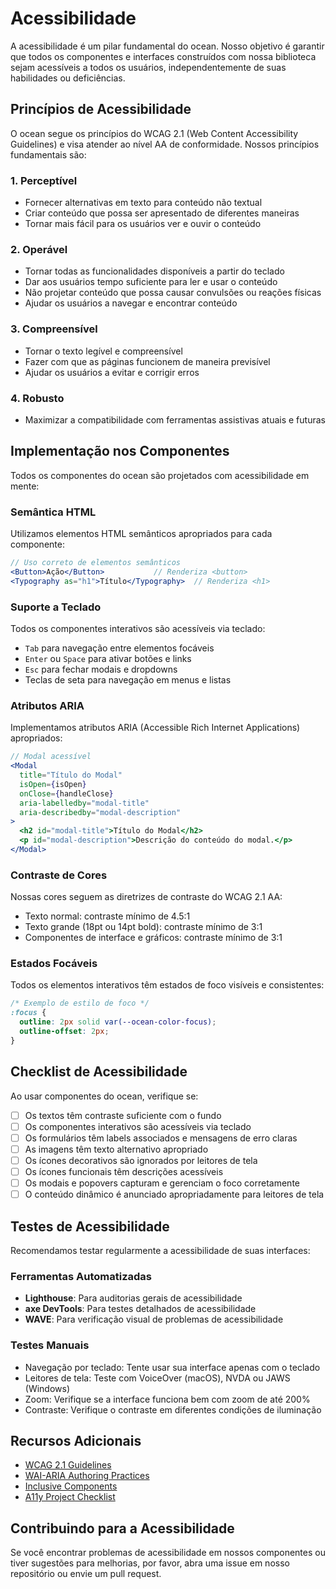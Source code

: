 
<Meta title="Acessibilidade" />

# Acessibilidade

A acessibilidade é um pilar fundamental do ocean. Nosso objetivo é garantir que todos os componentes e interfaces construídos com nossa biblioteca sejam acessíveis a todos os usuários, independentemente de suas habilidades ou deficiências.

## Princípios de Acessibilidade

O ocean segue os princípios do WCAG 2.1 (Web Content Accessibility Guidelines) e visa atender ao nível AA de conformidade. Nossos princípios fundamentais são:

### 1. Perceptível

- Fornecer alternativas em texto para conteúdo não textual
- Criar conteúdo que possa ser apresentado de diferentes maneiras
- Tornar mais fácil para os usuários ver e ouvir o conteúdo

### 2. Operável

- Tornar todas as funcionalidades disponíveis a partir do teclado
- Dar aos usuários tempo suficiente para ler e usar o conteúdo
- Não projetar conteúdo que possa causar convulsões ou reações físicas
- Ajudar os usuários a navegar e encontrar conteúdo

### 3. Compreensível

- Tornar o texto legível e compreensível
- Fazer com que as páginas funcionem de maneira previsível
- Ajudar os usuários a evitar e corrigir erros

### 4. Robusto

- Maximizar a compatibilidade com ferramentas assistivas atuais e futuras

## Implementação nos Componentes

Todos os componentes do ocean são projetados com acessibilidade em mente:

### Semântica HTML

Utilizamos elementos HTML semânticos apropriados para cada componente:

```jsx
// Uso correto de elementos semânticos
<Button>Ação</Button>           // Renderiza <button>
<Typography as="h1">Título</Typography>  // Renderiza <h1>
```

### Suporte a Teclado

Todos os componentes interativos são acessíveis via teclado:

- `Tab` para navegação entre elementos focáveis
- `Enter` ou `Space` para ativar botões e links
- `Esc` para fechar modais e dropdowns
- Teclas de seta para navegação em menus e listas

### Atributos ARIA

Implementamos atributos ARIA (Accessible Rich Internet Applications) apropriados:

```jsx
// Modal acessível
<Modal
  title="Título do Modal"
  isOpen={isOpen}
  onClose={handleClose}
  aria-labelledby="modal-title"
  aria-describedby="modal-description"
>
  <h2 id="modal-title">Título do Modal</h2>
  <p id="modal-description">Descrição do conteúdo do modal.</p>
</Modal>
```

### Contraste de Cores

Nossas cores seguem as diretrizes de contraste do WCAG 2.1 AA:

- Texto normal: contraste mínimo de 4.5:1
- Texto grande (18pt ou 14pt bold): contraste mínimo de 3:1
- Componentes de interface e gráficos: contraste mínimo de 3:1

### Estados Focáveis

Todos os elementos interativos têm estados de foco visíveis e consistentes:

```css
/* Exemplo de estilo de foco */
:focus {
  outline: 2px solid var(--ocean-color-focus);
  outline-offset: 2px;
}
```

## Checklist de Acessibilidade

Ao usar componentes do ocean, verifique se:

- [ ] Os textos têm contraste suficiente com o fundo
- [ ] Os componentes interativos são acessíveis via teclado
- [ ] Os formulários têm labels associados e mensagens de erro claras
- [ ] As imagens têm texto alternativo apropriado
- [ ] Os ícones decorativos são ignorados por leitores de tela
- [ ] Os ícones funcionais têm descrições acessíveis
- [ ] Os modais e popovers capturam e gerenciam o foco corretamente
- [ ] O conteúdo dinâmico é anunciado apropriadamente para leitores de tela

## Testes de Acessibilidade

Recomendamos testar regularmente a acessibilidade de suas interfaces:

### Ferramentas Automatizadas

- **Lighthouse**: Para auditorias gerais de acessibilidade
- **axe DevTools**: Para testes detalhados de acessibilidade
- **WAVE**: Para verificação visual de problemas de acessibilidade

### Testes Manuais

- Navegação por teclado: Tente usar sua interface apenas com o teclado
- Leitores de tela: Teste com VoiceOver (macOS), NVDA ou JAWS (Windows)
- Zoom: Verifique se a interface funciona bem com zoom de até 200%
- Contraste: Verifique o contraste em diferentes condições de iluminação

## Recursos Adicionais

- [WCAG 2.1 Guidelines](https://www.w3.org/TR/WCAG21/)
- [WAI-ARIA Authoring Practices](https://www.w3.org/TR/wai-aria-practices-1.1/)
- [Inclusive Components](https://inclusive-components.design/)
- [A11y Project Checklist](https://www.a11yproject.com/checklist/)

## Contribuindo para a Acessibilidade

Se você encontrar problemas de acessibilidade em nossos componentes ou tiver sugestões para melhorias, por favor, abra uma issue em nosso repositório ou envie um pull request.


